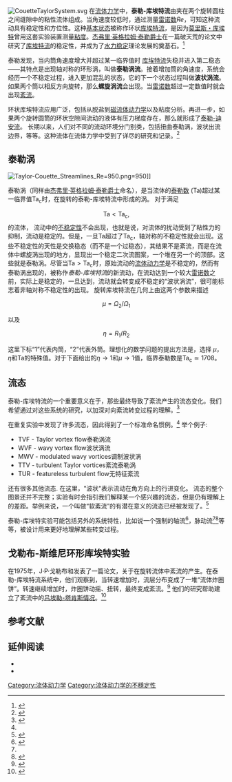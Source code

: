 [[File:CouetteTaylorSystem.svg|thumb]]
在[[流体力学|流体力学]]中，'''泰勒-库埃特流'''由夹在两个旋转圆柱之间缝隙中的粘性流体组成。当角速度较低时，通过测量[[雷诺数|雷诺数]]''Re''，可知这种流动具有稳定性和方位性。这种[[层流|基本状态]]被称作环状[[拖曳流动|库埃特流]]，是因为[[莫里斯·庫埃特|莫里斯・库埃特]]曾用这套实验装置测量[[粘度|粘度]]。[[傑弗里·泰勒|杰弗里·英格拉姆·泰勒爵士]]在一篇破天荒的论文中研究了[[拖曳流动|库埃特流]]的稳定性，并成为了[[流体动力稳定性|水力稳定]]理论发展的奠基石。<ref>
{{cite journal
  | first = G.I.
  | last=Taylor 
  | authorlink = Geoffrey Ingram Taylor
  | title = Stability of a Viscous Liquid contained between Two Rotating Cylinders
  | journal = Phil. Trans. Royal Society
  | volume = A223
  | pages = 289–343
  | doi = 10.1098/rsta.1923.0008
  | year = 1923|bibcode = 1923RSPTA.223..289T
  | issue = 605–615 }}</ref>

泰勒发现，当内筒角速度增大并超过某一临界值时 [[拖曳流动|库埃特流]]失稳并进入第二稳态——其特点是出现轴对称的环形涡，叫做'''泰勒涡流'''。接着增加筒的角速度，系统会经历一个不稳定过程，进入更加混乱的状态，它的下一个状态过程叫做'''波状涡流'''。如果两个筒以相反方向旋转，那么'''螺旋涡流'''会出现。当[[雷诺数|雷诺数]]超过一定数值时就会出现[[紊流|紊流]]。

环状库埃特流应用广泛，包括从脱盐到[[磁流体动力学|磁流体动力学]]以及粘度分析。再进一步，如果两个旋转圆筒的环状空隙间流动的液体有压力梯度存在，那么就形成了[[泰勒-迪安流|泰勒-迪安流]]。  长期以来，人们对不同的流动环境分门别类，包括扭曲泰勒涡，波状出流边界，等等。这种流体在流体力学中受到了详尽的研究和记录。<ref name=andereck>
{{cite journal
  | last1= Andereck
  | first1=C.D.
  | last2=Liu
  | first2=S.S.
  | last3=Swinney
  | first3=H.L.
  | title = Flow regimes in a circular Couette system with independently rotating cylinders
  | journal = Journal of Fluid Mechanics
  | volume = 164
  | pages = 155–183
  | year = 1986
  | doi = 10.1017/S0022112086002513
|bibcode = 1986JFM...164..155A }}</ref>

==泰勒涡==
[[File:Taylor-Couette_Streamlines_Re=950.png|thumb]]=950]]

泰勒涡（同样由[[傑弗里·泰勒|杰弗里·英格拉姆·泰勒爵士]]命名），是当流体的[[泰勒数|泰勒数]] (<math>\mathrm{Ta}</math>)超过某一临界值<math>\mathrm{Ta_c}</math>时，在旋转的泰勒-库埃特流中形成的涡。
对于满足

:<math>\mathrm{Ta}<\mathrm{Ta_c},</math>
的流体，
流动中的[[不稳定性|不稳定性]]不会出现，也就是说，对流体的扰动受到了粘性力的抑制，流动是稳定的。但是，一旦<math>\mathrm{Ta}</math>超过了<math>\mathrm{Ta_c}</math>，轴对称的不稳定性就会出现。这些不稳定性的天性是交换稳态（而不是一个过稳态），其结果不是紊流，而是在流体中螺旋涡出现的地方，显现出一个稳定二次流图案，一个堆在另一个的顶部。这些就是泰勒涡。尽管当<math>\mathrm{Ta}>\mathrm{Ta_c}</math>时，原始流动的[[流体动力学|流体动力学]]是不稳定的，然而有泰勒涡出现的，被称作''泰勒-库埃特流''的新流动，在流动达到一个较大[[雷诺数|雷诺数]]之前，实际上是稳定的，一旦达到，流动就会转变成不稳定的“波状涡流”，很可能标志着非轴对称不稳定性的出现。   
旋转库埃特流在几何上由这两个参数来描述

:<math>
\mu = \Omega_2 / \Omega_1
</math>

以及

:<math>
\eta = R_1 / R_2
</math>

这里下标“1”代表内筒，“2”代表外筒。理想化的数学问题的提出方法是，选择 <math> \mu </math>，<math> \eta </math>和<math> \mathrm{Ta} </math>的特殊值。对于下面给出的<math> \eta \rightarrow 1 </math>和<math> \mu \rightarrow 1</math>值，临界泰勒数是<math> \mathrm{Ta_c} \simeq 1708 </math>。

==流态==
泰勒-库埃特流的一个重要意义在于，那些最终导致了紊流产生的流态变化。我们希望通过对这些系统的研究，以加深对向紊流转变过程的理解。<ref name=weisberg>{{cite journal |first=A. Y. |last=Weisberg |first2=I. G. |last2=Kevrekidis |first3=A. J. |last3=Smits |title=Delaying Transition in Taylor–Couette Flow with Axial Motion of the Inner Cylinder |journal=[[Journal_of_Fluid_Mechanics|Journal of Fluid Mechanics]] |volume=348 |year=1997 |pages=141–151 |doi=10.1017/S0022112097006630 }}</ref>

在重复实验中发现了许多流态，因此得到了一个标准命名惯例。<ref name=andereck/> 举个例子:
* TVF - Taylor vortex flow泰勒涡流
* WVF - wavy vortex flow波状涡流
* MWV - modulated wavy vortices调制波状涡
* TTV - turbulent Taylor vortices紊流泰勒涡
* TUR - featureless turbulent flow无特征紊流

还有很多其他流态. 在这里，"波状"表示流动在角方向上的行进变化。 流态的整个图景还并不完整；实验有时会指引我们解释某一个感兴趣的流态，但是仍有理解上的差距。举例来说，一个叫做“软紊流”的有潜在意义的流态已经被发现了。<ref>{{cite journal |first=Y. |last=Takeda |title=Quasi-Periodic State and Transition to Turbulence in a Rotating Couette System |journal=Journal of Fluid Mechanics |volume=389 |issue= |year=1999 |pages=81–99 |bibcode = 1999JFM...389...81T |doi=10.1017/S0022112099005091 }}</ref>

泰勒-库埃特实验可能包括另外的系统特性，比如说一个强制的轴流<ref>{{cite journal |first=S. T. |last=Wereley |first2=R. M. |last2=Lueptow |title=Velocity field for Taylor–Couette flow with an axial flow |journal=Physics of Fluids |volume=11 |issue=12 |year=1999 |pages=3637–3649 |doi=10.1063/1.870228 |bibcode = 1999PhFl...11.3637W }}</ref>，脉动流<ref name=weisberg/><ref>{{cite journal |first=F. |last=Marques |first2=J. M. |last2=Lopez |first3=J. |last3=Shen |title=A Periodically Forced Flow Displaying Symmetry Breaking Via a Three-Tori Gluing Bifurcation and Two-Tori Resonances |journal=Physica D: Nonlinear Phenomena |volume=156 |issue=1–2 |pages=81–97 |year=2001 |doi=10.1016/S0167-2789(01)00261-5 |bibcode = 2001PhyD..156...81M }}</ref>等等，被设计用来更好地理解某些转变过程。

==戈勒布-斯维尼环形库埃特实验==

在1975年，J·P·戈勒布和{{Internal link helper/en|H·L·斯维尼|Harry Swinney}}发表了一篇论文，关于在旋转流体中紊流的产生。在泰勒-库埃特流系统中，他们观察到，当转速增加时，流层分布变成了一堆“流体炸圈饼”。转速继续增加时，炸圈饼动摇、扭转，最终变成紊流。<ref>{{cite journal | first1= J. P. | last1 = Gollub | first2 = H. L. | last2 = Swinney | title= Onset of [[turbulence|turbulence]] in a rotating fluid | journal=Physical Review Letters | year=1975 | volume=35 | pages=927–930 | doi= 10.1103/PhysRevLett.35.927 | bibcode=1975PhRvL..35..927G | issue= 14}}</ref> 他们的研究帮助建立了紊流中的[[吕埃勒-塔肯斯情况|吕埃勒-塔肯斯情况]]。<ref>{{cite book|last=Guckenheimer|first=John|title=Dynamical System and Chaos|publisher=Springer Berlin|year=1983|series=Lecture Notes in Physics|volume=179|pages=149–156|chapter=Strange attractors in fluid dynamics|isbn=978-3-540-12276-0|doi=10.1007/3-540-12276-1_10|accessdate=2009-11-04}}</ref>

== 参考文献 ==
{{Reflist}}

== 延伸阅读 ==
{{Commons category|Taylor-Couette flow|Taylor–Couette flow}}
* {{cite book | first1 = P. | last1 = Chossat | first2 = G. | last2 = Iooss | year = 1992 | title = The Couette-Taylor Problem | doi = 10.1007/978-1-4612-4300-7 | publisher = Springer | isbn = 978-0387941547 | series = Applied Mathematical Sciences | volume = 102 }}
* {{cite book | first = E. L. | last = Koschmieder | year = 1993 | title = Bénard Cells and Taylor Vortices | url = https://archive.org/details/benardcellstaylo0000kosc | publisher = Cambridge University Press | isbn = 0-521-40204-2 }}

{{DEFAULTSORT:Taylor-Couette flow}}
[[Category:流体动力学|Category:流体动力学]]
[[Category:流体动力学的不穩定性|Category:流体动力学的不穩定性]]